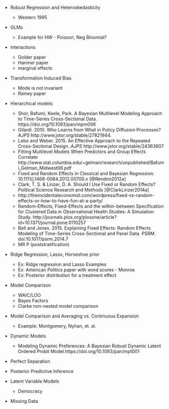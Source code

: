 - Robust Regression and Heteroskedasticity

    - Western 1995

- GLMs
    - Example for HW - Poisson, Neg Binomial?
- Interactions

    - Golder paper
    - Hanmer paper
    - marginal effects

- Transformation Induced Bias

    - Mode is not invariant
    - Rainey paper

- Hierarchical models

    - Shor, Bafumi, Keele, Park. A Bayesian Multilevel Modeling Approach to Time-Series Cross-Sectional Data. https://doi.org/10.1093/pan/mpm006
    - Gilardi. 2010. Who Learns from What in Policy Diffusion Processes? *AJPS* http://www.jstor.org/stable/27821944.
    - Lebo and Weber. 2015. An Effective Approach to the Repeated Cross-Sectional Design. *AJPS* http://www.jstor.org/stable/24363607
    - Fitting Multilevel Models When Predictors and Group
Effects Correlate http://www.stat.columbia.edu/~gelman/research/unpublished/Bafumi_Gelman_Midwest06.pdf
    - Fixed and Random Effects in Classical and Bayesian Regression. 10.1111/j.1468-0084.2012.00700.x [@Rendon2012a]
    - Clark, T. S. & Linzer, D. A. Should I Use Fixed or Random Effects? Political Science Research and Methods [@ClarkLinzer2014a]
    - http://theincidentaleconomist.com/wordpress/fixed-vs-random-effects-or-how-to-have-fun-at-a-party/
    - Random-Effects, Fixed-Effects and the within-between Specification for Clustered Data in Observational Health Studies: A Simulation Study. http://journals.plos.org/plosone/article?id=10.1371/journal.pone.0110257
    - Bell and Jones. 2015. Explaining Fixed Effects: Random Effects Modeling of Time-Series Cross-Sectional and Panel Data. PSRM. doi:10.1017/psrm.2014.7
    - MR P (poststratification)

- Ridge Regression, Lasso, Horseshoe prior

    - Ex: Ridge regression and Lasso Examples
    - Ex: American Politics paper with word scores - Monroe
    - Ex: Posterior distribution for a treatment effect

- Model Comparison

    - WAIC/LOO
    - Bayes Factors
    - Clarke non-nested model comparison

- Model Comparison and Averaging vs. Continuous Expansion

    - Example: Montgomery, Nyhan, et. al.

- Dynamic Models

    - Modeling Dynamic Preferences: A Bayesian Robust Dynamic Latent Ordered Probit Model.https://doi.org/10.1093/pan/mpt001

- Perfect Separation

- Posterior Predictive Inference

- Latent Variable Models

    - Democracy

- Missing Data
